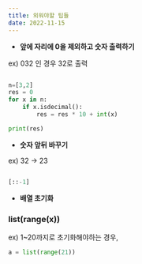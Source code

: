 ```yaml
---
title: 외워야할 팁들
date: 2022-11-15
---
```


- **앞에 자리에 0을 제외하고 숫자 출력하기**

ex) 032 인 경우 32로 출력

```python

n=[3,2]
res = 0
for x in n:
    if x.isdecimal():
        res = res * 10 + int(x)

print(res)
```

- **숫자 앞뒤 바꾸기**

ex) 32 -> 23

```python

[::-1]
```

- **배열 초기화**

### list(range(x))

ex) 1~20까지로 초기화해야하는 경우,

```python
a = list(range(21))
```
